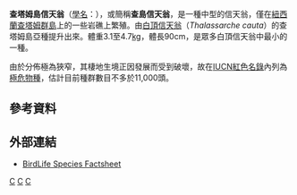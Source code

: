 {{Speciesbox
| taxon = Thalassarche eremita
| binomial_authority = ([[Robert_Cushman_Murphy|Murphy]], 1930)
| image = Chatham Albatross-off Eaglehawk TAS-03Sept2011.jpg
| status = VU
| status_system = IUCN3.1
| status_ref = <ref name=IUCN>{{IUCN|id=22698393 |title=''Thalassarche eremita'' |assessor=BirdLife International |assessor-link=BirdLife International |version=2013.2 |year=2012 |accessdate=26 November 2013}}</ref>
| trend = stable
| synonyms = ''Thalassarche cauta eremita''
}}

'''查塔姆島信天翁'''（[[學名|學名]]：''{{lang|la|Thalassarche eremita}}''），或簡稱'''查島信天翁'''，是一種中型的信天翁，僅在[[紐西蘭|紐西蘭]][[查塔姆群島|查塔姆群島]]上的一些岩礁上繁殖。由[[白頂信天翁|白頂信天翁]]（''Thalassarche cauta''）的查塔姆島亞種提升出來。體重3.1至4.7[[公斤|kg]]，體長90cm，是眾多白頂信天翁中最小的一種。

由於分佈極為狹窄，其棲地生境正因發展而受到破壞，故在[[IUCN紅色名錄|IUCN紅色名錄]]內列為[[極危物種|極危物種]]，估計目前種群數目不多於11,000頭。

==參考資料==
{{Reflist}}

==外部連結==
*[http://www.birdlife.org/datazone/search/species_search.html?action=SpcHTMDetails.asp&sid=3963&m=0 BirdLife Species Factsheet] {{Wayback|url=http://www.birdlife.org/datazone/search/species_search.html?action=SpcHTMDetails.asp&sid=3963&m=0 |date=20090103103103 }}
{{Taxonbar|from=Q1068196}}

[[Category:小信天翁属|C]]
[[Category:紐西蘭鳥類|C]]
[[Category:_1930年描述的鸟类|C]]